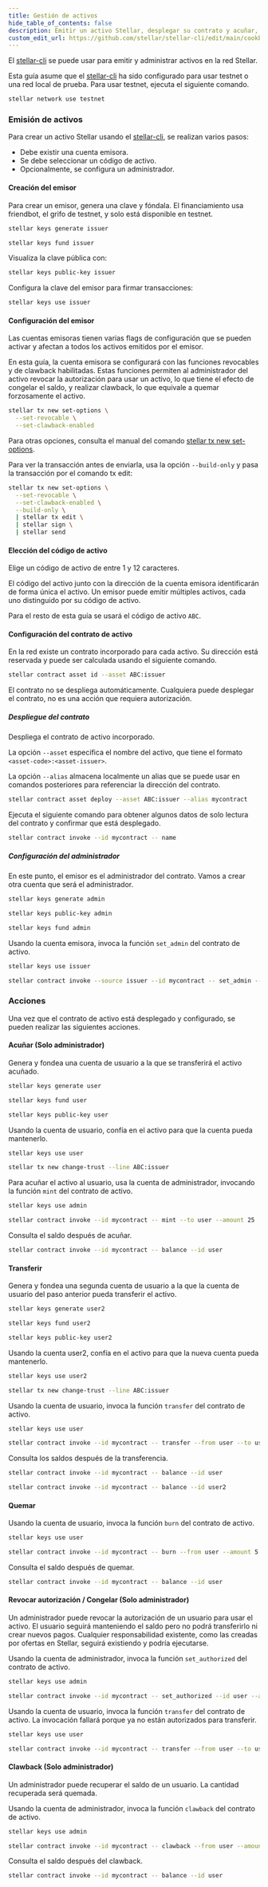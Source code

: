 ```yaml
---
title: Gestión de activos
hide_table_of_contents: false
description: Emitir un activo Stellar, desplegar su contrato y acuñar, quemar, congelar y recuperar.
custom_edit_url: https://github.com/stellar/stellar-cli/edit/main/cookbook/asset-management.mdx
---
```


El [stellar-cli] se puede usar para emitir y administrar activos en la red Stellar.

Esta guía asume que el [stellar-cli] ha sido configurado para usar testnet o una red local de prueba. Para usar testnet, ejecuta el siguiente comando.

```bash
stellar network use testnet
```

### Emisión de activos

Para crear un activo Stellar usando el [stellar-cli], se realizan varios pasos:

- Debe existir una cuenta emisora.
- Se debe seleccionar un código de activo.
- Opcionalmente, se configura un administrador.

#### Creación del emisor

Para crear un emisor, genera una clave y fóndala. El financiamiento usa friendbot, el grifo de testnet, y solo está disponible en testnet.

```bash
stellar keys generate issuer
```

```bash
stellar keys fund issuer
```

Visualiza la clave pública con:

```bash
stellar keys public-key issuer
```

Configura la clave del emisor para firmar transacciones:

```bash
stellar keys use issuer
```

#### Configuración del emisor

Las cuentas emisoras tienen varias flags de configuración que se pueden activar y afectan a todos los activos emitidos por el emisor.

En esta guía, la cuenta emisora se configurará con las funciones revocables y de clawback habilitadas. Estas funciones permiten al administrador del activo revocar la autorización para usar un activo, lo que tiene el efecto de congelar el saldo, y realizar clawback, lo que equivale a quemar forzosamente el activo.

```bash
stellar tx new set-options \
  --set-revocable \
  --set-clawback-enabled
```

Para otras opciones, consulta el manual del comando [stellar tx new set-options].

Para ver la transacción antes de enviarla, usa la opción `--build-only` y pasa la transacción por el comando tx edit:

```bash cookbooktest.ignore="because piping isn't supported"
stellar tx new set-options \
  --set-revocable \
  --set-clawback-enabled \
  --build-only \
  | stellar tx edit \
  | stellar sign \
  | stellar send
```

#### Elección del código de activo

Elige un código de activo de entre 1 y 12 caracteres.

El código del activo junto con la dirección de la cuenta emisora identificarán de forma única el activo. Un emisor puede emitir múltiples activos, cada uno distinguido por su código de activo.

Para el resto de esta guía se usará el código de activo `ABC`.

#### Configuración del contrato de activo

En la red existe un contrato incorporado para cada activo. Su dirección está reservada y puede ser calculada usando el siguiente comando.

```bash
stellar contract asset id --asset ABC:issuer
```

El contrato no se despliega automáticamente. Cualquiera puede desplegar el contrato, no es una acción que requiera autorización.

##### Despliegue del contrato

Despliega el contrato de activo incorporado.

La opción `--asset` especifica el nombre del activo, que tiene el formato `<asset-code>:<asset-issuer>`.

La opción `--alias` almacena localmente un alias que se puede usar en comandos posteriores para referenciar la dirección del contrato.

```bash
stellar contract asset deploy --asset ABC:issuer --alias mycontract
```

Ejecuta el siguiente comando para obtener algunos datos de solo lectura del contrato y confirmar que está desplegado.

```bash
stellar contract invoke --id mycontract -- name
```

##### Configuración del administrador

En este punto, el emisor es el administrador del contrato. Vamos a crear otra cuenta que será el administrador.

```bash
stellar keys generate admin
```

```bash
stellar keys public-key admin
```

```bash
stellar keys fund admin
```

Usando la cuenta emisora, invoca la función `set_admin` del contrato de activo.

```bash
stellar keys use issuer
```

```bash
stellar contract invoke --source issuer --id mycontract -- set_admin --new_admin admin
```

### Acciones

Una vez que el contrato de activo está desplegado y configurado, se pueden realizar las siguientes acciones.

#### Acuñar (Solo administrador)

Genera y fondea una cuenta de usuario a la que se transferirá el activo acuñado.

```bash
stellar keys generate user
```

```bash
stellar keys fund user
```

```bash
stellar keys public-key user
```

Usando la cuenta de usuario, confía en el activo para que la cuenta pueda mantenerlo.

```bash
stellar keys use user
```

```bash
stellar tx new change-trust --line ABC:issuer
```

Para acuñar el activo al usuario, usa la cuenta de administrador, invocando la función `mint` del contrato de activo.

```bash
stellar keys use admin
```

```bash
stellar contract invoke --id mycontract -- mint --to user --amount 25
```

Consulta el saldo después de acuñar.

```bash
stellar contract invoke --id mycontract -- balance --id user
```

#### Transferir

Genera y fondea una segunda cuenta de usuario a la que la cuenta de usuario del paso anterior pueda transferir el activo.

```bash
stellar keys generate user2
```

```bash
stellar keys fund user2
```

```bash
stellar keys public-key user2
```

Usando la cuenta user2, confía en el activo para que la nueva cuenta pueda mantenerlo.

```bash
stellar keys use user2
```

```bash
stellar tx new change-trust --line ABC:issuer
```

Usando la cuenta de usuario, invoca la función `transfer` del contrato de activo.

```bash
stellar keys use user
```

```bash
stellar contract invoke --id mycontract -- transfer --from user --to user2 --amount 3
```

Consulta los saldos después de la transferencia.

```bash
stellar contract invoke --id mycontract -- balance --id user
```

```bash
stellar contract invoke --id mycontract -- balance --id user2
```

#### Quemar

Usando la cuenta de usuario, invoca la función `burn` del contrato de activo.

```bash
stellar keys use user
```

```bash
stellar contract invoke --id mycontract -- burn --from user --amount 5
```

Consulta el saldo después de quemar.

```bash
stellar contract invoke --id mycontract -- balance --id user
```

#### Revocar autorización / Congelar (Solo administrador)

Un administrador puede revocar la autorización de un usuario para usar el activo. El usuario seguirá manteniendo el saldo pero no podrá transferirlo ni crear nuevos pagos. Cualquier responsabilidad existente, como las creadas por ofertas en Stellar, seguirá existiendo y podría ejecutarse.

Usando la cuenta de administrador, invoca la función `set_authorized` del contrato de activo.

```bash
stellar keys use admin
```

```bash
stellar contract invoke --id mycontract -- set_authorized --id user --authorize false
```

Usando la cuenta de usuario, invoca la función `transfer` del contrato de activo. La invocación fallará porque ya no están autorizados para transferir.

```bash
stellar keys use user
```

```bash cookbooktest.fail cookbooktest.stderr="balance is deauthorized"
stellar contract invoke --id mycontract -- transfer --from user --to user2 --amount 3
```

#### Clawback (Solo administrador)

Un administrador puede recuperar el saldo de un usuario. La cantidad recuperada será quemada.

Usando la cuenta de administrador, invoca la función `clawback` del contrato de activo.

```bash
stellar keys use admin
```

```bash
stellar contract invoke --id mycontract -- clawback --from user --amount 1
```

Consulta el saldo después del clawback.

```bash
stellar contract invoke --id mycontract -- balance --id user
```

[stellar-cli]: https://developers.stellar.org/docs/tools/cli
[stellar tx new set-options]: https://developers.stellar.org/docs/tools/cli/stellar-cli#stellar-tx-new-set-options
